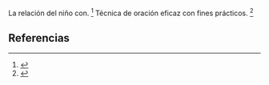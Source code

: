 La relación del niño con. <ref>{{lib|LU|91|3|1}}</ref> Técnica de oración eficaz con fines prácticos. <ref>{{lib|LU|91|3|7}}</ref> 

== Referencias ==

<references />
